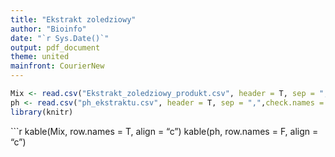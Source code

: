 ---
title: "Ekstrakt zoledziowy"
author: "Bioinfo"
date: "`r Sys.Date()`"
output: pdf_document
theme: united
mainfront: CourierNew
---

\begin{center}

\textbf{Ekstrakt zoledziowy}

\end{center}

```{r setup, include=FALSE}
Mix <- read.csv("Ekstrakt_zoledziowy_produkt.csv", header = T, sep = ",",check.names = F)
ph <- read.csv("ph_ekstraktu.csv", header = T, sep = ",",check.names = F)
library(knitr)
```

```{r block, echo=FALSE, fig.align="center", message=FALSE, warning=FALSE, comment = NA}
kable(Mix, row.names = T, align = "c")
kable(ph, row.names = F, align = "c")